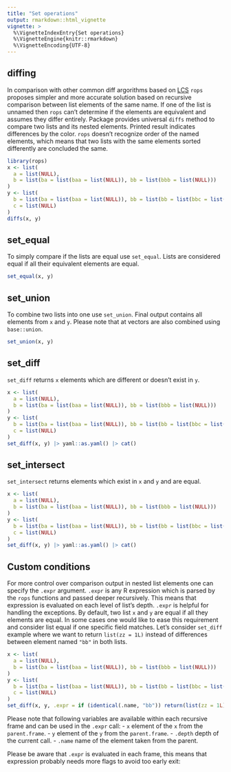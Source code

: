 ```yaml
---
title: "Set operations"
output: rmarkdown::html_vignette
vignette: >
  %\VignetteIndexEntry{Set operations}
  %\VignetteEngine{knitr::rmarkdown}
  %\VignetteEncoding{UTF-8}
---
```



## diffing

In comparison with other common diff argorithms based on 
[LCS](https://en.wikipedia.org/wiki/Longest_common_subsequence_problem) `rops` proposes 
simpler and more accurate solution based on recursive comparison between list elements of the same
name. If one of the list is unnamed then `rops` can't determine if the elements are equivalent 
and assumes they differ entirely. Package provides universal `diffs` method to compare two lists and
its nested elements. Printed result indicates differences by the color. `rops` doesn't recognize
order of the named elements, which means that two lists with the same elements sorted differently 
are concluded the same.

```r
library(rops)
x <- list(
  a = list(NULL), 
  b = list(ba = list(baa = list(NULL)), bb = list(bbb = list(NULL)))
)
y <- list(
  b = list(ba = list(baa = list(NULL)), bb = list(bb = list(bbc = list(NULL)))),
  c = list(NULL)
)
diffs(x, y)
```

## set_equal

To simply compare if the lists are equal use `set_equal`. Lists are considered equal if all their
equivalent elements are equal.

```r
set_equal(x, y)
```

## set_union

To combine two lists into one use `set_union`. Final output contains all elements from `x` and `y`.
Please note that at vectors are also combined using `base::union`.

```r
set_union(x, y)
```

## set_diff

`set_diff` returns `x` elements which are different or doesn't exist in `y`. 

```r
x <- list(
  a = list(NULL), 
  b = list(ba = list(baa = list(NULL)), bb = list(bbb = list(NULL)))
)
y <- list(
  b = list(ba = list(baa = list(NULL)), bb = list(bb = list(bbc = list(NULL)))),
  c = list(NULL)
)
set_diff(x, y) |> yaml::as.yaml() |> cat()
```

## set_intersect

`set_intersect` returns elements which exist in `x` and `y` and are equal. 

```r
x <- list(
  a = list(NULL), 
  b = list(ba = list(baa = list(NULL)), bb = list(bbb = list(NULL)))
)
y <- list(
  b = list(ba = list(baa = list(NULL)), bb = list(bb = list(bbc = list(NULL)))),
  c = list(NULL)
)
set_diff(x, y) |> yaml::as.yaml() |> cat()
```

## Custom conditions

For more control over comparison output in nested list elements one can specify the `.expr` argument.
`.expr` is any R expression which is parsed by the `rops` functions and passed deeper recursively.
This means that expression is evaluated on each level of list's depth. `.expr` is helpful for handling
the exceptions. By default, two list `x` and `y` are equal if all they elements are equal. In some 
cases one would like to ease this requirement and consider list equal if one specific field matches.
Let's consider `set_diff` example where we want to return `list(zz = 1L)` instead of differences
between element named `"bb"` in both lists.

```r
x <- list(
  a = list(NULL), 
  b = list(ba = list(baa = list(NULL)), bb = list(bbb = list(NULL)))
)
y <- list(
  b = list(ba = list(baa = list(NULL)), bb = list(bb = list(bbc = list(NULL)))),
  c = list(NULL)
)
set_diff(x, y, .expr = if (identical(.name, "bb")) return(list(zz = 1L))) |> yaml::as.yaml() |> cat()
```

Please note that following variables are available within each recursive frame and can be used in 
the `.expr` call:
- `x` element of the `x` from the `parent.frame`.
- `y` element of the `y` from the `parent.frame`.
- `.depth` depth of the current call.
- `.name` name of the element taken from the parent.

Please be aware that `.expr` is evaluated in each frame, this means that 
expression probably needs more flags to avoid too early exit: